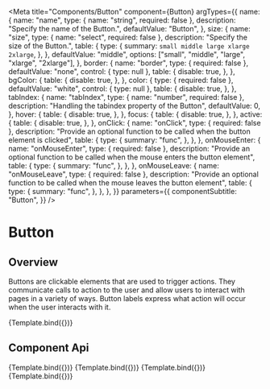 
<Meta
  title="Components/Button"
  component={Button}
  argTypes={{
    name: {
      name: "name",
      type: { name: "string", required: false },
      description: "Specify the name of the Button.",
      defaultValue: "Button",
    },
    size: {
      name: "size",
      type: { name: "select", required: false },
      description: "Specify the size of the Button.",
      table: {
        type: {
          summary: `small middle large xlarge 2xlarge`,
        },
      },
      defaultValue: "middle",
      options: ["small", "middle", "large", "xlarge", "2xlarge"],
    },
    border: {
      name: "border",
      type: { required: false },
      defaultValue: "none",
      control: { type: null },
      table: {
        disable: true,
      },
    },
    bgColor: {
      table: {
        disable: true,
      },
    },
    color: {
      type: { required: false },
      defaultValue: "white",
      control: { type: null },
      table: {
        disable: true,
      },
    },
    tabIndex: {
      name: "tabIndex",
      type: { name: "number", required: false },
      description: "Handling the tabindex property of the Button",
      defaultValue: 0,
    },
    hover: {
      table: {
        disable: true,
      },
    },
    focus: {
      table: {
        disable: true,
      },
    },
    active: {
      table: {
        disable: true,
      },
    },
    onClick: {
      name: "onClick",
      type: { required: false },
      description:
        "Provide an optional function to be called when the button element is clicked",
      table: {
        type: {
          summary: "func",
        },
      },
    },
    onMouseEnter: {
      name: "onMouseEnter",
      type: { required: false },
      description:
        "Provide an optional function to be called when the mouse enters the button element",
      table: {
        type: {
          summary: "func",
        },
      },
    },
    onMouseLeave: {
      name: "onMouseLeave",
      type: { required: false },
      description:
        "Provide an optional function to be called when the mouse leaves the button element",
      table: {
        type: {
          summary: "func",
        },
      },
    },
  }}
  parameters={{
    componentSubtitle: "Button",
  }}
/>

# Button

## Overview

Buttons are clickable elements that are used to trigger actions. They communicate calls to action to the user and allow users to interact with pages in a variety of ways. Button labels express what action will occur when the user interacts with it.


<Canvas>
  <Story
    name="Default"
    args={{
      bgColor: "#0e62fe",
      hover: {
        bgColor: "#024fe5",
      },
      focus: {
        outline: "4px double white",
        outlineOffset: "-4px",
      },
      active: {
        bgColor: "#022b9d",
      },
    }}
  >
    {Template.bind({})}
  </Story>
</Canvas>

## Component Api

<ArgsTable story="Default" />

<Canvas>
  <Story
    name="Danger"
    args={{
      bgColor: "#da1e28",
      border: "none",
      hover: {
        bgColor: "#b91823",
      },
      focus: {
        outline: "4px double white",
        outlineOffset: "-4px",
      },
      active: {
        bgColor: "#760c11",
      },
    }}
  >
    {Template.bind({})}
  </Story>
</Canvas>

<Canvas>
  <Story
    name="Ghost"
    args={{
      bgColor: "white",
      hover: {
        bgColor: "#e8e8e8",
      },
      focus: {
        outline: "2px solid #0e62fe",
        outlineOffset: "1px",
      },
      active: {
        bgColor: "#c5c5c5",
        border: "1px solid white",
      },
      color: "#0e62fe",
    }}
  >
    {Template.bind({})}
  </Story>
</Canvas>

<Canvas>
  <Story
    name="Secondary"
    args={{
      bgColor: "#393939",
      hover: {
        bgColor: "#424242",
      },
      focus: {
        outline: "4px double white",
        outlineOffset: "-4px",
      },
      active: {
        bgColor: "#6e6e6e",
      },
    }}
  >
    {Template.bind({})}
  </Story>
</Canvas>

<Canvas>
  <Story
    name="Tertiary"
    args={{
      bgColor: "transparent",
      hover: {
        bgColor: "#024fe5",
        color: "white",
      },
      active: {
        bgColor: "#022b9d",
        color: "white",
      },
      focus: {
        bgColor: "#024fe5",
        color: "white",
        outline: "4px double white",
        outlineOffset: "-4px",
      },
      color: "#0e62fe",
      border: "1px solid #0e62fe",
    }}
  >
    {Template.bind({})}
  </Story>
</Canvas>
